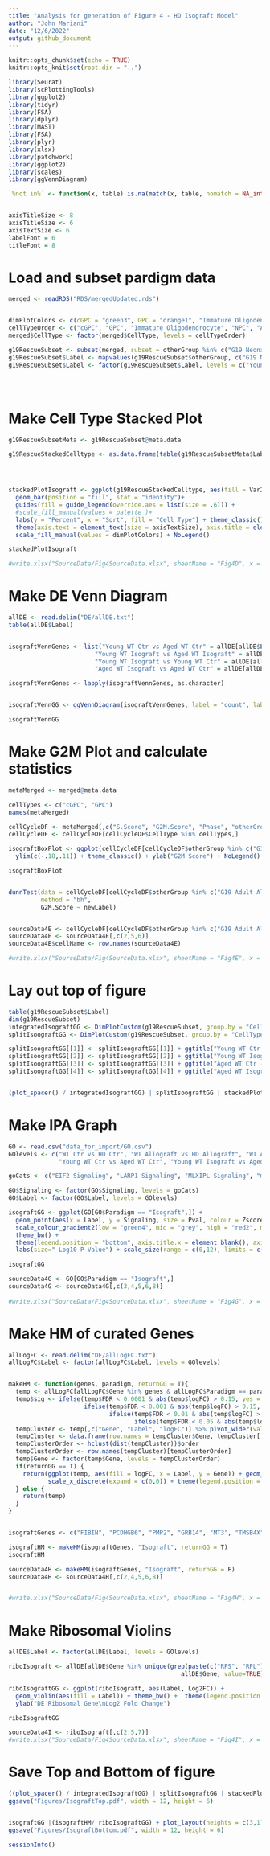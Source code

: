 ```yaml
---
title: "Analysis for generation of Figure 4 - HD Isograft Model"
author: "John Mariani"
date: "12/6/2022"
output: github_document
---
```


```r
knitr::opts_chunk$set(echo = TRUE)
knitr::opts_knit$set(root.dir = "..")
```


```r
library(Seurat)
library(scPlottingTools)
library(ggplot2)
library(tidyr)
library(FSA)
library(dplyr)
library(MAST)
library(FSA)
library(plyr)
library(xlsx)
library(patchwork)
library(ggplot2)
library(scales)
library(ggVennDiagram)

`%not in%` <- function(x, table) is.na(match(x, table, nomatch = NA_integer_))


axisTitleSize <- 8
axisTitleSize <- 6
axisTextSize <- 6
labelFont = 6
titleFont = 8

```


# Load and subset pardigm data

```r
merged <- readRDS("RDS/mergedUpdated.rds")


dimPlotColors <- c(cGPC = "green3", GPC = "orange1", "Immature Oligodendrocyte" = "royalblue2", APC = "brown3", Astrocyte = "purple3", NPC = "magenta")
cellTypeOrder <- c("cGPC", "GPC", "Immature Oligodendrocyte", "NPC", "APC", "Astrocyte")
merged$CellType <- factor(merged$CellType, levels = cellTypeOrder)

g19RescueSubset <- subset(merged, subset = otherGroup %in% c("G19 Neonatal Alone Late", "G19 Neonatal CtrlRescue", "G19 Adult CtrlRescue", "G19 Adult Alone Late"))
g19RescueSubset$Label <- mapvalues(g19RescueSubset$otherGroup, c("G19 Neonatal Alone Late", "G19 Neonatal CtrlRescue", "G19 Adult CtrlRescue", "G19 Adult Alone Late"), c("Aged WT Ctr", "Aged WT Isograft", "Young WT Isograft", "Young WT Ctr"))
g19RescueSubset$Label <- factor(g19RescueSubset$Label, levels = c("Young WT Ctr", "Young WT Isograft", "Aged WT Ctr", "Aged WT Isograft"))





```

# Make Cell Type Stacked Plot

```r
g19RescueSubsetMeta <- g19RescueSubset@meta.data

g19RescueStackedCelltype <- as.data.frame(table(g19RescueSubsetMeta$Label, g19RescueSubsetMeta$CellType))




stackedPlotIsograft <- ggplot(g19RescueStackedCelltype, aes(fill = Var2, y = Freq, x = Var1))+
  geom_bar(position = "fill", stat = "identity")+
  guides(fill = guide_legend(override.aes = list(size = .6))) +
  #scale_fill_manual(values = palette )+
  labs(y = "Percent", x = "Sort", fill = "Cell Type") + theme_classic() + scale_y_continuous(expand = c(0,0)) + ylab("Percent Identity") + theme(plot.tag = element_text(size = 12), legend.key.size = unit(.6, "lines"), text = element_text(size = labelFont), legend.position = "bottom", axis.text.x =element_text(angle = 45, vjust = .5, hjust = .5)) + xlab(element_blank()) +
  theme(axis.text = element_text(size = axisTextSize), axis.title = element_text(size = axisTitleSize), plot.title = element_text(size = 18), legend.text = element_text(size = 18)) + ylab(element_blank()) +
  scale_fill_manual(values = dimPlotColors) + NoLegend()

stackedPlotIsograft

#write.xlsx("SourceData/Fig4SourceData.xlsx", sheetName = "Fig4D", x = g19RescueStackedCelltype, row.names = F)


```

# Make DE Venn Diagram
```r

allDE <- read.delim("DE/allDE.txt")
table(allDE$Label)


isograftVennGenes <- list("Young WT Ctr vs Aged WT Ctr" = allDE[allDE$Label == "Young WT Ctr vs Aged WT Ctr",]$Gene,
                        "Young WT Isograft vs Aged WT Isograft" = allDE[allDE$Label == "Young WT Isograft vs Aged WT Isograft",]$Gene,
                        "Young WT Isograft vs Young WT Ctr" = allDE[allDE$Label == "Young WT Isograft vs Young WT Ctr",]$Gene,
                        "Aged WT Isograft vs Aged WT Ctr" = allDE[allDE$Label == "Aged WT Isograft vs Aged WT Ctr",]$Gene)

isograftVennGenes <- lapply(isograftVennGenes, as.character)


isograftVennGG <- ggVennDiagram(isograftVennGenes, label = "count", label_alpha = 1, ) + theme(legend.position = "none")+ scale_fill_gradient(low="white",high = "white") + scale_colour_manual(values = c("dodgerblue", "forestgreen", "orange", "darkorchid3"))

isograftVennGG


```

# Make G2M Plot and calculate statistics

```r
metaMerged <- merged@meta.data

cellTypes <- c("cGPC", "GPC")
names(metaMerged)

cellCycleDF <- metaMerged[,c("S.Score", "G2M.Score", "Phase", "otherGroup", "CellType", "newLabel", "Transplant", "Cell")]
cellCycleDF <- cellCycleDF[cellCycleDF$CellType %in% cellTypes,]

isograftBoxPlot <- ggplot(cellCycleDF[cellCycleDF$otherGroup %in% c("G19 Adult Alone Late", "G19 Adult CtrlRescue", "G19 Neonatal Alone Late", "G19 Neonatal CtrlRescue"),], aes(fill = newLabel, y = G2M.Score)) + geom_boxplot(notch = T, outlier.shape = NA) +
  ylim(c(-.18,.11)) + theme_classic() + ylab("G2M Score") + NoLegend()

isograftBoxPlot


dunnTest(data = cellCycleDF[cellCycleDF$otherGroup %in% c("G19 Adult Alone Late", "G19 Adult CtrlRescue", "G19 Neonatal Alone Late", "G19 Neonatal CtrlRescue"),],
         method = "bh",
         G2M.Score ~ newLabel)


sourceData4E <- cellCycleDF[cellCycleDF$otherGroup %in% c("G19 Adult Alone Late", "G19 Adult CtrlRescue", "G19 Neonatal Alone Late", "G19 Neonatal CtrlRescue"),]
sourceData4E <- sourceData4E[,c(2,5,6)]
sourceData4E$cellName <- row.names(sourceData4E)

#write.xlsx("SourceData/Fig4SourceData.xlsx", sheetName = "Fig4E", x = sourceData4E, row.names = F, append = T)


```

# Lay out top of figure

```r

table(g19RescueSubset$Label)
dim(g19RescueSubset)
integratedIsograftGG <- DimPlotCustom(g19RescueSubset, group.by = "CellType") + scale_fill_manual(values = dimPlotColors) + ggtitle("Integrated - 9422 Cells") + coord_flip() + scale_y_reverse()
splitIsoograftGG <- DimPlotCustom(g19RescueSubset, group.by = "CellType", split.by = "Label", nrow = 2) & NoLegend() & theme(axis.title = element_blank()) & scale_fill_manual(values = dimPlotColors) & coord_flip() & scale_y_reverse()

splitIsoograftGG[[1]] <- splitIsoograftGG[[1]] + ggtitle("Young WT Ctr - 2644 Cells")
splitIsoograftGG[[2]] <- splitIsoograftGG[[2]] + ggtitle("Young WT Isograft - 1871 Cells")
splitIsoograftGG[[3]] <- splitIsoograftGG[[3]] + ggtitle("Aged WT Ctr - 1661 Cells")
splitIsoograftGG[[4]] <- splitIsoograftGG[[4]] + ggtitle("Aged WT Isograft - 3246 Cells")


(plot_spacer() / integratedIsograftGG) | splitIsoograftGG | stackedPlotIsograft | (isograftBoxPlot / isograftVennGG)

```

# Make IPA Graph
```r

GO <- read.csv("data_for_import/GO.csv")
GOlevels <- c("WT Ctr vs HD Ctr", "WT Allograft vs HD Allograft", "WT Allograft vs WT Ctr", "HD Allograft vs HD Ctr",
              "Young WT Ctr vs Aged WT Ctr", "Young WT Isograft vs Aged WT Isograft", "Young WT Isograft vs Young WT Ctr", "Aged WT Isograft vs Aged WT Ctr")

goCats <- c("EIF2 Signaling", "LARP1 Signaling", "MLXIPL Signaling", "mTOR Signaling", "MYC Signaling", "MYCN Signaling", "Oxidative Phosphorylation", "RICTOR Signaling", "Synthesis of protein", "TP53 Signaling", "YAP1 Signaling")

GO$Signaling <- factor(GO$Signaling, levels = goCats)
GO$Label <- factor(GO$Label, levels = GOlevels)

isograftGG <- ggplot(GO[GO$Paradigm == "Isograft",]) +
  geom_point(aes(x = Label, y = Signaling, size = Pval, colour = Zscore)) +
  scale_colour_gradient2(low = "green4", mid = "grey", high = "red2", midpoint = 0, guide = guide_colourbar(direction = "vertical", title = "Activation\nZ-Score", title.position = "left", title.hjust = .5)) +
  theme_bw() +
  theme(legend.position = "bottom", axis.title.x = element_blank(), axis.title.y = element_blank(), legend.box = "horizontal", axis.text.y = element_text(size = 10), legend.title = element_text(angle = 90)) +
  labs(size="-Log10 P-Value") + scale_size(range = c(0,12), limits = c(0,100),breaks = c(25,50, 75, 100)) 

isograftGG

sourceData4G <- GO[GO$Paradigm == "Isograft",]
sourceData4G <- sourceData4G[,c(3,4,5,6,8)]
                   
#write.xlsx("SourceData/Fig4SourceData.xlsx", sheetName = "Fig4G", x = sourceData4G, row.names = F, append = T)


```

# Make HM of curated Genes

```r

allLogFC <- read.delim("DE/allLogFC.txt")
allLogFC$Label <- factor(allLogFC$Label, levels = GOlevels)


makeHM <- function(genes, paradigm, returnGG = T){
  temp <- allLogFC[allLogFC$Gene %in% genes & allLogFC$Paradigm == paradigm,]
  temp$sig <- ifelse(temp$FDR < 0.0001 & abs(temp$logFC) > 0.15, yes = "****", 
                     ifelse(temp$FDR < 0.001 & abs(temp$logFC) > 0.15, yes = "***",
                            ifelse(temp$FDR < 0.01 & abs(temp$logFC) > 0.15, yes = "**",
                                   ifelse(temp$FDR < 0.05 & abs(temp$logFC) > 0.15, yes = "*", no = ""))))
  tempCluster <- temp[,c("Gene", "Label", "logFC")] %>% pivot_wider(values_from = "logFC", names_from = "Label")
  tempCluster <- data.frame(row.names = tempCluster$Gene, tempCluster[,2:5])
  tempClusterOrder <- hclust(dist(tempCluster))$order
  tempClusterOrder <- row.names(tempCluster)[tempClusterOrder]
  temp$Gene <- factor(temp$Gene, levels = tempClusterOrder)
  if(returnGG == T) {
    return(ggplot(temp, aes(fill = logFC, x = Label, y = Gene)) + geom_tile() + scale_fill_gradient2(low = "forestgreen", mid = "lightgrey", high = "red2", midpoint = 0) +
           scale_x_discrete(expand = c(0,0)) + theme(legend.position = "left", axis.title = element_blank())  + geom_text(aes(label=sig, vjust = 1)))  
  } else {
    return(temp)
  }
}


isograftGenes <- c("FIBIN", "PCDHGB6", "PMP2", "GRB14", "MT3", "TMSB4X", "PDGFRA", "APOE", "HSPA1B", "DNAJB1", "LY6H", "RARRES2", "BCAS1", "JUN", "FOS", "SPARCL1", "NEU", "CASK", "SPRY4", "ARPP21", "MEG3", "CCND2")

isograftHM <- makeHM(isograftGenes, "Isograft", returnGG = T)
isograftHM

sourceData4H <- makeHM(isograftGenes, "Isograft", returnGG = F)
sourceData4H <- sourceData4H[,c(2,4,5,6,8)]


#write.xlsx("SourceData/Fig4SourceData.xlsx", sheetName = "Fig4H", x = sourceData4H, row.names = F, append = T)


```

# Make Ribosomal Violins

```r

allDE$Label <- factor(allDE$Label, levels = GOlevels)

riboIsograft <- allDE[allDE$Gene %in% unique(grep(paste(c("RPS", "RPL"),collapse="|"), 
                                                allDE$Gene, value=TRUE)) & allDE$Paradigm == "Isograft",]

riboIsograftGG <- ggplot(riboIsograft, aes(Label, Log2FC)) +
  geom_violin(aes(fill = Label)) + theme_bw() +  theme(legend.position = "none", axis.title.x = element_blank(), axis.text.x = element_blank())  +scale_fill_manual(values = c("dodgerblue", "forestgreen", "orange", "darkorchid3")) +
  ylab("DE Ribosomal Gene\nLog2 Fold Change")

riboIsograftGG

sourceData4I <- riboIsograft[,c(2:5,7)]
#write.xlsx("SourceData/Fig4SourceData.xlsx", sheetName = "Fig4I", x = sourceData4I, row.names = F, append = T)


```

# Save Top and Bottom of figure

```r

((plot_spacer() / integratedIsograftGG) | splitIsoograftGG | stackedPlotIsograft | (isograftBoxPlot / isograftVennGG)) + plot_layout(widths = c(1,1,.5,.8))
ggsave("Figures/IsograftTop.pdf", width = 12, height = 6)


isograftGG |(isograftHM/ riboIsograftGG) + plot_layout(heights = c(3,1))
ggsave("Figures/IsograftBottom.pdf", width = 12, height = 6)

```

```r

sessionInfo()

```